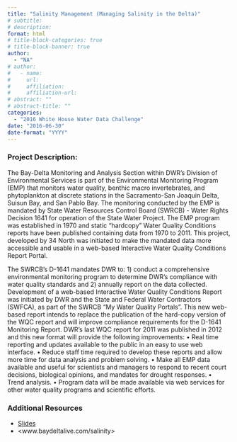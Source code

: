 ```yaml
---
title: "Salinity Management (Managing Salinity in the Delta)"
# subtitle: 
# description: 
format: html
# title-block-categories: true
# title-block-banner: true
author: 
  - "NA"
# author:
#   - name: 
#     url: 
#     affiliation: 
#     affiliation-url:
# abstract: ""
# abstract-title: ""
categories: 
  - "2016 White House Water Data Challenge"
date: "2016-06-30"
date-format: "YYYY"
---
```


<!-- COMMENT
## params_NOTUSED-proj_title

#### Year: params_NOTUSED-year

#### Topics: params_NOTUSED-topics

#### Awards: params_NOTUSED-awards

#### Team Members: params_NOTUSED-team_members
UNCOMMENT -->

### Project Description:

The Bay-Delta Monitoring and Analysis Section within DWR’s Division of Environmental Services is part of the Environmental Monitoring Program (EMP) that monitors water quality, benthic macro invertebrates, and phytoplankton at discrete stations in the Sacramento-San Joaquin Delta, Suisun Bay, and San Pablo Bay. The monitoring conducted by the EMP is mandated by State Water Resources Control Board (SWRCB) - Water Rights Decision 1641 for operation of the State Water Project. The EMP program was established in 1970 and static “hardcopy” Water Quality Conditions reports have been published containing data from 1970 to 2011. This project, developed by 34 North was initiated to make the mandated data more accessible and usable in a web-based Interactive Water Quality Conditions Report Portal. 
 
 The SWRCB’s D-1641 mandates DWR to: 1) conduct a comprehensive environmental monitoring program to determine DWR’s compliance with water quality standards and 2) annually report on the data collected. Development of a web-based Interactive Water Quality Conditions Report was initiated by DWR and the State and Federal Water Contractors (SWFCA), as part of the SWRCB “My Water Quality Portals”. This new web-based report intends to replace the publication of the hard-copy version of the WQC report and will improve compliance requirements for the D-1641 Monitoring Report. DWR’s last WQC report for 2011 was published in 2012 and this new format will provide the following improvements:
 • Real time reporting and updates available to the public in an easy to use web interface.
 • Reduce staff time required to develop these reports and allow more time for data analysis and problem solving. 
 • Make all EMP data available and useful for scientists and managers to respond to recent court decisions, biological opinions, and mandates for drought responses.
 • Trend analysis.
 • Program data will be made available via web services for other water quality programs and scientific efforts.

### Additional Resources

- [Slides](https://drive.google.com/open?id=0B5n4IeHrVBinRHZwaGwtMVBQT0k)
- <www.baydeltalive.com/salinity>
